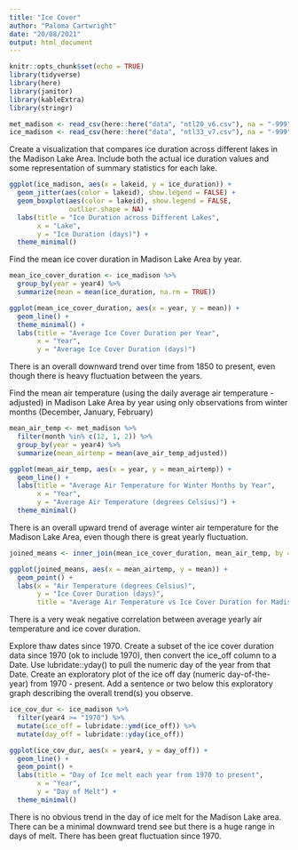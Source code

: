 ```yaml
---
title: "Ice Cover"
author: "Paloma Cartwright"
date: "20/08/2021"
output: html_document
---
```


```r
knitr::opts_chunk$set(echo = TRUE)
library(tidyverse)
library(here)
library(janitor)
library(kableExtra)
library(stringr)

```

```r
met_madison <- read_csv(here::here("data", "ntl20_v6.csv"), na = "-999")
ice_madison <- read_csv(here::here("data", "ntl33_v7.csv"), na = "-999")

```

Create a visualization that compares ice duration across different lakes in the Madison Lake Area. Include both the actual ice duration values and some representation of summary statistics for each lake.

```r

ggplot(ice_madison, aes(x = lakeid, y = ice_duration)) +
  geom_jitter(aes(color = lakeid), show.legend = FALSE) +
  geom_boxplot(aes(color = lakeid), show.legend = FALSE, 
               outlier.shape = NA) +
  labs(title = "Ice Duration across Different Lakes", 
       x = "Lake", 
       y = "Ice Duration (days)") +
  theme_minimal()

```


Find the mean ice cover duration in Madison Lake Area by year. 

```r
mean_ice_cover_duration <- ice_madison %>% 
  group_by(year = year4) %>% 
  summarize(mean = mean(ice_duration, na.rm = TRUE))
```

```r
ggplot(mean_ice_cover_duration, aes(x = year, y = mean)) +
  geom_line() +
  theme_minimal() +
  labs(title = "Average Ice Cover Duration per Year", 
       x = "Year", 
       y = "Average Ice Cover Duration (days)")
```


There is an overall downward trend over time from 1850 to present, even though there is heavy fluctuation between the years. 



Find the mean air temperature (using the daily average air temperature - adjusted) in Madison Lake Area by year using only observations from winter months (December, January, February)

```r
mean_air_temp <- met_madison %>% 
  filter(month %in% c(12, 1, 2)) %>% 
  group_by(year = year4) %>% 
  summarize(mean_airtemp = mean(ave_air_temp_adjusted))
```

```r
ggplot(mean_air_temp, aes(x = year, y = mean_airtemp)) +
  geom_line() +
  labs(title = "Average Air Temperature for Winter Months by Year", 
       x = "Year", 
       y = "Average Air Temperature (degrees Celsius)") +
  theme_minimal()
```


There is an overall upward trend of average winter air temperature for the Madison Lake Area, even though there is great yearly fluctuation. 


```r
joined_means <- inner_join(mean_ice_cover_duration, mean_air_temp, by = "year")
```

```r
ggplot(joined_means, aes(x = mean_airtemp, y = mean)) +
  geom_point() +
  labs(x = "Air Temperature (degrees Celsius)", 
       y = "Ice Cover Duration (days)", 
       title = "Average Air Temperature vs Ice Cover Duration for Madison Lakes Winter Months")
```

There is a very weak negative correlation between average yearly air temperature and ice cover duration. 


Explore thaw dates since 1970. Create a subset of the ice cover duration data since 1970 (ok to include 1970), then convert the ice_off column to a Date. Use lubridate::yday() to pull the numeric day of the year from that Date. Create an exploratory plot of the ice off day (numeric day-of-the-year) from 1970 - present. Add a sentence or two below this exploratory graph describing the overall trend(s) you observe.


```r
ice_cov_dur <- ice_madison %>% 
  filter(year4 >= "1970") %>% 
  mutate(ice_off = lubridate::ymd(ice_off)) %>% 
  mutate(day_off = lubridate::yday(ice_off))
```

```r
ggplot(ice_cov_dur, aes(x = year4, y = day_off)) +
  geom_line() +
  geom_point() +
  labs(title = "Day of Ice melt each year from 1970 to present", 
       x = "Year", 
       y = "Day of Melt") +
  theme_minimal()

```


There is no obvious trend in the day of ice melt for the Madison Lake area. There can be a minimal downward trend see but there is a huge range in days of melt. There has been great fluctuation since 1970. 


